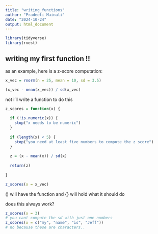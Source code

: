 ```yaml
---
title: "writing_functions"
author: "Pradeeti Mainali"
date: "2024-10-24"
output: html_document
---
```


```r
library(tidyverse)
library(rvest)
```

## writing my first function !!

as an example, here is a z-score computation:

```r
x_vec = rnorm(n = 25, mean = 10, sd = 3.5)

(x_vec - mean(x_vec)) / sd(x_vec)
```

not i'll write a function to do this

```r
z_scores = function(x) {
  
  if (!is.numeric(x)) {
    stop("x needs to be numeric")
  }
  
  if (length(x) < 5) {
    stop("you need at least five numbers to compute the z score")
  }
  
  z = (x - mean(x)) / sd(x)
  
  return(z)
  
}

z_scores(x = x_vec)
```

() will have the function and {} will hold what it should do


does this always work?

```r

z_scores(x = 3)
# you cant compute the sd with just one numbers
z_scores(x = c("my", "name", "is", "Jeff"))
# no because these are characters..

```




